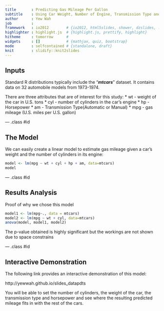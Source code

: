 ```yaml
---
title       : Predicting Gas Mileage Per Gallon
subtitle    : Using Car Weight, Number of Engine, Transmission Type and Horsepower
author      : Yew Wah
job         : 
framework   : io2012        # {io2012, html5slides, shower, dzslides, ...}
highlighter : highlight.js  # {highlight.js, prettify, highlight}
hitheme     : tomorrow      # 
widgets     : []            # {mathjax, quiz, bootstrap}
mode        : selfcontained # {standalone, draft}
knit        : slidify::knit2slides
--- 
```


## Inputs
Standard R distributions typically include the "***mtcars***" dataset. It contains data on 32 automobile models from 1973-1974.
<p>
There are three attributes that are of interest for this study:
* wt - weight of the car in U.S. tons
* cyl - number of cylinders in the car's engine
* hp - Horsepower
* am - Transmission Type(Automatic or Manual)
* mpg - gas mileage (U.S. miles per U.S. gallon)

--- .class #id 

## The Model
We can easily create a linear model to estimate gas mileage given
a car's weight and the number of cylinders in its engine:
```r
model <- lm(mpg ~ wt + cyl + hp + am, data=mtcars)
model
```

--- .class #id 

## Results Analysis

Proof of why we chose this model
```r
model1 <- lm(mpg~., data = mtcars)
model2 <- lm(mpg ~ wt + cyl, data=mtcars)
anova(model, model1, model2)
```
The p-value obtained is highly significant but the workings are not shown due to space constrains

--- .class #id

## Interactive Demonstration

The following link provides an interactive demonstration of this model:    

http://yewwah.github.io/slides_datapdts

You will be able to set the number of cylinders, the weight of
the car, the transmission type and horsepower and see where the resulting predicted mileage fits in with
the rest of the cars.


